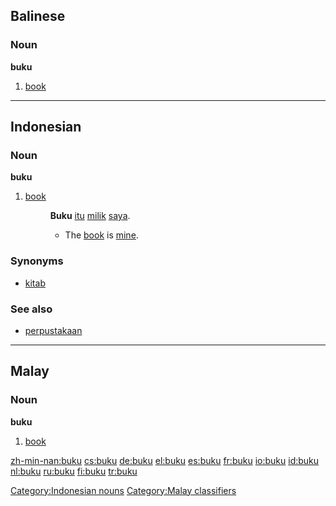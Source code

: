==Balinese==

===Noun===
'''buku'''

# [[book]]

----

==Indonesian==

===Noun===
'''buku'''

# [[book]]
#: '''Buku''' [[itu]] [[milik]] [[saya]].
#:* The [[book]] is [[mine]].

===Synonyms===
* [[kitab]]

===See also===
*[[perpustakaan]]

[[Category:Indonesian nouns]]

----

==Malay==

===Noun===
'''buku'''

# [[book]]

[[Category:Malay classifiers]]

[[zh-min-nan:buku]]
[[cs:buku]]
[[de:buku]]
[[el:buku]]
[[es:buku]]
[[fr:buku]]
[[io:buku]]
[[id:buku]]
[[nl:buku]]
[[ru:buku]]
[[fi:buku]]
[[tr:buku]]